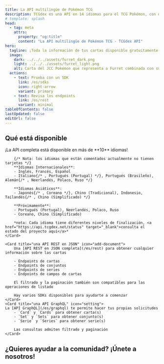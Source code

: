 ```yaml
---
title: La API multilingüe de Pokémon TCG
description: TCGdex es una API en 14 idiomas para el TCG Pokémon, con datos detallados sobre cartas y sets, y un fácil acceso con una API REST/GraphQL y múltiples SDKs.
# template: splash
head:
  - tag: meta
    attrs:
      property: "og:title"
      content: "La API multilingüe de Pokémon TCG - TCGdex API"
hero:
  tagline: ¡Toda la información de tus cartas disponible gratuitamente y de código abierto!
  image:
    dark: ../../../assets/furret_dark.png
    light: ../../../assets/furret_light.png
    alt: Carta del JCC Pokémon que representa a Furret combinada con su representación en JSON
  actions:
    - text: Prueba con un SDK
      link: /es/sdks
      icon: right-arrow
      variant: primary
    - text: Revisa los endpoints
      link: /es/rest
      variant: minimal
tableOfContents: false
lastUpdated: false
editUrl: false
---
```



## Qué está disponible

<CardGrid stagger>
	<Card title="10 idiomas y contando" icon="heart">
		¡La API completa está disponible en más de **10** idiomas!

		{/* Nota: los idiomas que están comentados actualmente no tienen tarjetas */}
		**Idiomas Internacionales**:
		- Inglés, Francés, Español
		- Italiano{/* , Portugués (Portugal) */}, Portugués (Brasileño), Alemán{/* , Neerlandés, Polaco, Ruso */}

		**Idiomas Asiáticos**:
		- Japonés{/* , Coreano */}, Chino (Tradicional), Indonesio, Tailandés{/* , Chino (Simplificado) */}

		**Próximamente**:
		- Portugués (Portugal), Neerlandés, Polaco, Ruso
		- Coreano, Chino (Simplificado)

		*nota: Cada idioma tiene diferentes niveles de finalización, <a href="https://api.tcgdex.net/status" target="_blank">consulta el estado del proyecto aquí</a>*
	</Card>

	<Card title="una API REST en JSON" icon="add-document">
		Una [API REST en JSON completa](/es/rest) para obtener cualquier información sobre las cartas

		- Endpoints de cartas
		- Endpoints de conjuntos
		- Endpoints de series
		- Endpoints de campos de cartas

		El filtrado y la paginación también son compatibles para las operaciones de listado

		Hay varios SDKs disponibles para ayudarte a comenzar
	</Card>
	<Card title="una API GraphQL" icon="setting">
	La [API GraphQL](/es/graphql) te permite hacer tus propias solicitudes
		- `Card` y `Cards` para obtener carta(s)
		- `Set` y `Sets` para obtener conjunto(s)
		- `Serie` y `Series` para obtener serie(s)

		Las consultas admiten filtrado y paginación
	</Card>
</CardGrid>

## ¿Quieres ayudar a la comunidad? ¡Únete a nosotros!

<CardGrid>
	<LinkCard href="https://discord.gg/NehYTAhsZE" title="Únete a nuestro Discord" description="Discord es nuestra principal forma de comunicación entre los miembros de la comunidad" />
	<LinkCard href="https://github.com/tcgdex/cards-database" title="¡Dale una estrella al repositorio!" description="Ayuda a nuestro repositorio a alcanzar la luna dándole una estrella en Github" />
	<LinkCard href="https://github.com/tcgdex/cards-database" title="Contribuir" description="Contribuir te ayudará a ti y a otros miembros de la comunidad" />
	<LinkCard href="https://github.com/sponsors/tcgdex" title="Patrocina el proyecto" description="La API es costosa de ejecutar, además obtendrás algo a cambio de tu inversión :D" />
</CardGrid>
